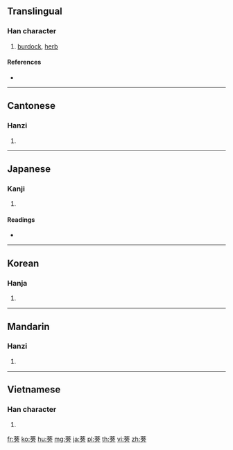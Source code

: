 {{character info/new}}
==Translingual==

===Han character===
{{Han char|rn=140|rad=艸|as=10|sn=16|four=44227|canj=TYBS}}

# [[burdock]], [[herb]]

====References====
* {{Han ref|kx=1048.320|dkj=31572|dj=1510.110|hdz=53269.010|uh=84A1|ud=33953|bh=E3AE|bd=58286}}

----

==Cantonese==

===Hanzi===
{{yue-hanzi|jyut=|y=bong2}}

# {{defn|lang=yue|sort=艸10}}

----

==Japanese==

===Kanji===
{{ja-kanji|grade=|rs=艸10}}

# {{defn|lang=ja|sort=艸10}}

====Readings====
* {{ja-readings|on=[[ほう]] (hō), [[ぼう]] (bō), [[びょう]] (byō)|kun=|nanori=}}

----

==Korean==

===Hanja===
{{ko-hanja|hangeul=방|eumhun=|rv=bang|mr=pang|y=pang}}

# {{defn|lang=ko|sort=艸10}}

----

==Mandarin==

===Hanzi===
{{cmn-hanzi|pin=[[bàng]] ([[bang4]]), [[páng]] ([[pang2]])|wg=pang<sup>4</sup>, p'ang<sup>2</sup>}}

# {{defn|lang=cmn|sort=艸10}}

----

==Vietnamese==

===Han character===
{{vi-hantu|[[bảng]], [[bàng]]|rs=艸10}}

# {{defn|lang=vi|sort=艸10}}

[[fr:蒡]]
[[ko:蒡]]
[[hu:蒡]]
[[mg:蒡]]
[[ja:蒡]]
[[pl:蒡]]
[[th:蒡]]
[[vi:蒡]]
[[zh:蒡]]